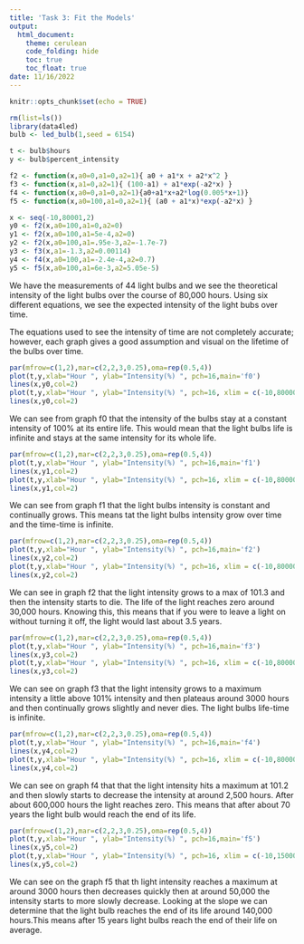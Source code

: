 ```yaml
---
title: 'Task 3: Fit the Models'
output:
  html_document:
    theme: cerulean
    code_folding: hide
    toc: true
    toc_float: true
date: 11/16/2022
---
```


```r
knitr::opts_chunk$set(echo = TRUE)
```

```r
rm(list=ls())
library(data4led)
bulb <- led_bulb(1,seed = 6154)

t <- bulb$hours
y <- bulb$percent_intensity

f2 <- function(x,a0=0,a1=0,a2=1){ a0 + a1*x + a2*x^2 }
f3 <- function(x,a1=0,a2=1){ (100-a1) + a1*exp(-a2*x) }
f4 <- function(x,a0=0,a1=0,a2=1){a0+a1*x+a2*log(0.005*x+1)}
f5 <- function(x,a0=100,a1=0,a2=1){ (a0 + a1*x)*exp(-a2*x) }

x <- seq(-10,80001,2)
y0 <- f2(x,a0=100,a1=0,a2=0)
y1 <- f2(x,a0=100,a1=5e-4,a2=0)
y2 <- f2(x,a0=100,a1=.95e-3,a2=-1.7e-7)
y3 <- f3(x,a1=-1.3,a2=0.00114)
y4 <- f4(x,a0=100,a1=-2.4e-4,a2=0.7)
y5 <- f5(x,a0=100,a1=6e-3,a2=5.05e-5)
```
We have the measurements of 44 light bulbs and we see the theoretical intensity of the light bulbs over the course of 80,000 hours. Using six different equations, we see the expected intensity of the light bubs over time.

The equations used to see the intensity of time are not completely accurate; however, each graph gives a good assumption and visual on the lifetime of the bulbs over time.

```r
par(mfrow=c(1,2),mar=c(2,2,3,0.25),oma=rep(0.5,4))
plot(t,y,xlab="Hour ", ylab="Intensity(%) ", pch=16,main='f0')
lines(x,y0,col=2)
plot(t,y,xlab="Hour ", ylab="Intensity(%) ", pch=16, xlim = c(-10,80000),ylim = c(-10,120))
lines(x,y0,col=2)
```

We can see from graph f0 that the intensity of the bulbs stay at a constant intensity of 100% at its entire life. This would mean that the light bulbs life is infinite and stays at the same intensity for its whole life.

```r
par(mfrow=c(1,2),mar=c(2,2,3,0.25),oma=rep(0.5,4))
plot(t,y,xlab="Hour ", ylab="Intensity(%) ", pch=16,main='f1')
lines(x,y1,col=2)
plot(t,y,xlab="Hour ", ylab="Intensity(%) ", pch=16, xlim = c(-10,80000),ylim = c(-10,120))
lines(x,y1,col=2)
```

We can see from graph f1 that the light bulbs intensity is constant and continually grows. This means tat the light bulbs intensity grow over time and the time-time is infinite.

```r
par(mfrow=c(1,2),mar=c(2,2,3,0.25),oma=rep(0.5,4))
plot(t,y,xlab="Hour ", ylab="Intensity(%) ", pch=16,main='f2')
lines(x,y2,col=2)
plot(t,y,xlab="Hour ", ylab="Intensity(%) ", pch=16, xlim = c(-10,80000),ylim = c(-10,120))
lines(x,y2,col=2)
```

We can see in graph f2 that the light intensity grows to a max of 101.3 and then the intensity starts to die. The life of the light reaches zero around 30,000 hours. Knowing this, this means that if you were to leave a light on without turning it off, the light would last about 3.5 years.

```r
par(mfrow=c(1,2),mar=c(2,2,3,0.25),oma=rep(0.5,4))
plot(t,y,xlab="Hour ", ylab="Intensity(%) ", pch=16,main='f3')
lines(x,y3,col=2)
plot(t,y,xlab="Hour ", ylab="Intensity(%) ", pch=16, xlim = c(-10,80000),ylim = c(-10,120))
lines(x,y3,col=2)
```

We can see on graph f3 that the light intensity grows to a maximum intensity a little above 101% intensity and then plateaus around 3000 hours and then continually grows slightly and never dies. The light bulbs life-time is infinite.

```r
par(mfrow=c(1,2),mar=c(2,2,3,0.25),oma=rep(0.5,4))
plot(t,y,xlab="Hour ", ylab="Intensity(%) ", pch=16,main='f4')
lines(x,y4,col=2)
plot(t,y,xlab="Hour ", ylab="Intensity(%) ", pch=16, xlim = c(-10,80000),ylim = c(-10,120))
lines(x,y4,col=2)
```

We can see on graph f4 that that the light intensity hits a maximum at 101.2 and then slowly starts to decrease the intensity at around 2,500 hours. After about 600,000 hours the light reaches zero. This means that after about 70 years the light bulb would reach the end of its life.

```r
par(mfrow=c(1,2),mar=c(2,2,3,0.25),oma=rep(0.5,4))
plot(t,y,xlab="Hour ", ylab="Intensity(%) ", pch=16,main='f5')
lines(x,y5,col=2)
plot(t,y,xlab="Hour ", ylab="Intensity(%) ", pch=16, xlim = c(-10,150000),ylim = c(-10,120))
lines(x,y5,col=2)
```

We can see on the graph f5 that th light intensity reaches a maximum at around 3000 hours then decreases quickly then at around 50,000 the intensity starts to more slowly decrease. Looking at the slope we can determine that the light bulb reaches the end of its life around 140,000 hours.This means after 15 years light bulbs reach the end of their life on average.


